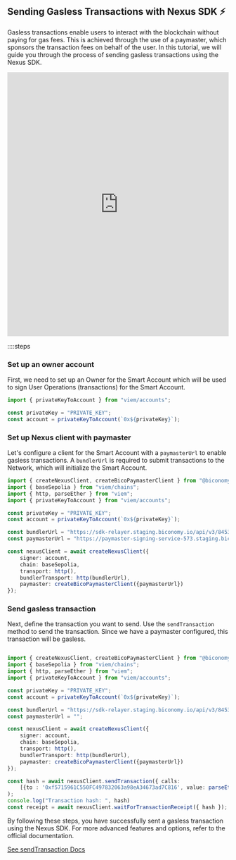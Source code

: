 ## Sending Gasless Transactions with Nexus SDK ⚡️

Gasless transactions enable users to interact with the blockchain without paying for gas fees. This is achieved through the use of a paymaster, which sponsors the transaction fees on behalf of the user. In this tutorial, we will guide you through the process of sending gasless transactions using the Nexus SDK.

<iframe className="mt-6" width="100%" height="600px" frameBorder="0" src="https://stackblitz.com/github/bcnmy/examples/tree/main/nextjs-tutorial-gasless-transaction?embed=1&file=index.ts&hideNavigation=1&hideDevTools=true&terminalHeight=1&hideExplorer=1&devtoolsheight=1&ctl=1"></iframe>


::::steps

### Set up an owner account
First, we need to set up an Owner for the Smart Account which will be used to sign User Operations (transactions) for the Smart Account.

```typescript twoslash
import { privateKeyToAccount } from "viem/accounts";

const privateKey = "PRIVATE_KEY";
const account = privateKeyToAccount(`0x${privateKey}`);
```

### Set up Nexus client with paymaster
Let's configure a client for the Smart Account with a `paymasterUrl` to enable gasless transactions. A `bundlerUrl` is required to submit transactions to the Network, which will initialize the Smart Account.

```typescript twoslash
import { createNexusClient, createBicoPaymasterClient } from "@biconomy/sdk";
import { baseSepolia } from "viem/chains"; 
import { http, parseEther } from "viem";
import { privateKeyToAccount } from "viem/accounts";

const privateKey = "PRIVATE_KEY";
const account = privateKeyToAccount(`0x${privateKey}`);

const bundlerUrl = "https://sdk-relayer.staging.biconomy.io/api/v3/84532/nJPK7B3ru.dd7f7861-190d-41bd-af80-6877f74b8f44";
const paymasterUrl = "https://paymaster-signing-service-573.staging.biconomy.io/api/v2/84532/B9WAdEWiO.33d618eb-de60-43ef-93b9-7e10d6fcd692";

const nexusClient = await createNexusClient({
    signer: account,
    chain: baseSepolia,
    transport: http(),
    bundlerTransport: http(bundlerUrl),
    paymaster: createBicoPaymasterClient({paymasterUrl})
});
```

### Send gasless transaction
Next, define the transaction you want to send. Use the `sendTransaction` method to send the transaction. Since we have a paymaster configured, this transaction will be gasless.

```typescript twoslash

import { createNexusClient, createBicoPaymasterClient } from "@biconomy/sdk";
import { baseSepolia } from "viem/chains"; 
import { http, parseEther } from "viem";
import { privateKeyToAccount } from "viem/accounts";

const privateKey = "PRIVATE_KEY";
const account = privateKeyToAccount(`0x${privateKey}`);

const bundlerUrl = "https://sdk-relayer.staging.biconomy.io/api/v3/84532/nJPK7B3ru.dd7f7861-190d-41bd-af80-6877f74b8f44";
const paymasterUrl = "";

const nexusClient = await createNexusClient({
    signer: account,
    chain: baseSepolia,
    transport: http(),
    bundlerTransport: http(bundlerUrl),
    paymaster: createBicoPaymasterClient({paymasterUrl})
});

const hash = await nexusClient.sendTransaction({ calls: 
    [{to : '0xf5715961C550FC497832063a98eA34673ad7C816', value: parseEther('0.0001')}] },
);
console.log("Transaction hash: ", hash)
const receipt = await nexusClient.waitForTransactionReceipt({ hash }); // [!code focus]

```

By following these steps, you have successfully sent a gasless transaction using the Nexus SDK. For more advanced features and options, refer to the official documentation.

[See sendTransaction Docs](/nexus/nexus-client/methods#sendtransaction)
